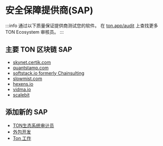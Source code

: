 
# 安全保障提供商(SAP)

:::info
通过以下质量保证提供商测试您的软件。
在 [ton.app/audit](https://ton.app/audit) 上查找更多 TON Ecosystem 审核员。
:::

## 主要 TON 区块链 SAP

- [skynet.certik.com](https://skynet.certik.com/)
- [quantstamp.com](https://quantstamp.com/)
- [softstack.io formerly Chainsulting](https://softstack.io/)
- [slowmist.com](https://slowmist.com/)
- [hexens.io](https://hexens.io/)
- [vidma.io](https://vidma.io/)
- [scalebit](https://www.scalebit.xyz/)

## 添加新的 SAP

- [TON生态系统审计员](https://ton.app/audit)
- [外包开发](/v3/concepts/qa-outsource/outsource)
- [Ton 工作](https://jobs.ton.org/jobs)
